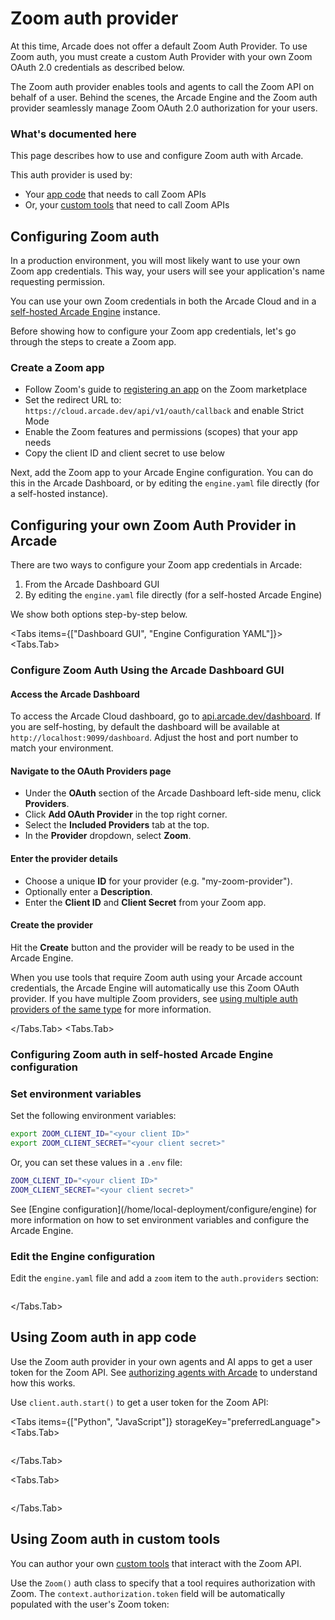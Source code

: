 
# Zoom auth provider

<Note>
  At this time, Arcade does not offer a default Zoom Auth Provider. To use Zoom
  auth, you must create a custom Auth Provider with your own Zoom OAuth 2.0
  credentials as described below.
</Note>

The Zoom auth provider enables tools and agents to call the Zoom API on behalf of a user. Behind the scenes, the Arcade Engine and the Zoom auth provider seamlessly manage Zoom OAuth 2.0 authorization for your users.

### What's documented here

This page describes how to use and configure Zoom auth with Arcade.

This auth provider is used by:

- Your [app code](#using-zoom-auth-in-app-code) that needs to call Zoom APIs
- Or, your [custom tools](#using-zoom-auth-in-custom-tools) that need to call Zoom APIs

## Configuring Zoom auth

In a production environment, you will most likely want to use your own Zoom app credentials. This way, your users will see your application's name requesting permission.

You can use your own Zoom credentials in both the Arcade Cloud and in a [self-hosted Arcade Engine](/home/local-deployment/install/local) instance.

Before showing how to configure your Zoom app credentials, let's go through the steps to create a Zoom app.

### Create a Zoom app

- Follow Zoom's guide to [registering an app](https://developers.zoom.us/docs/integrations/create/) on the Zoom marketplace
- Set the redirect URL to: `https://cloud.arcade.dev/api/v1/oauth/callback` and enable Strict Mode
- Enable the Zoom features and permissions (scopes) that your app needs
- Copy the client ID and client secret to use below

Next, add the Zoom app to your Arcade Engine configuration. You can do this in the Arcade Dashboard, or by editing the `engine.yaml` file directly (for a self-hosted instance).

## Configuring your own Zoom Auth Provider in Arcade

There are two ways to configure your Zoom app credentials in Arcade:

1. From the Arcade Dashboard GUI
2. By editing the `engine.yaml` file directly (for a self-hosted Arcade Engine)

We show both options step-by-step below.

<Tabs items={["Dashboard GUI", "Engine Configuration YAML"]}>
<Tabs.Tab>

### Configure Zoom Auth Using the Arcade Dashboard GUI

<Steps>

#### Access the Arcade Dashboard

To access the Arcade Cloud dashboard, go to [api.arcade.dev/dashboard](https://api.arcade.dev/dashboard). If you are self-hosting, by default the dashboard will be available at `http://localhost:9099/dashboard`. Adjust the host and port number to match your environment.

#### Navigate to the OAuth Providers page

- Under the **OAuth** section of the Arcade Dashboard left-side menu, click **Providers**.
- Click **Add OAuth Provider** in the top right corner.
- Select the **Included Providers** tab at the top.
- In the **Provider** dropdown, select **Zoom**.

#### Enter the provider details

- Choose a unique **ID** for your provider (e.g. "my-zoom-provider").
- Optionally enter a **Description**.
- Enter the **Client ID** and **Client Secret** from your Zoom app.

#### Create the provider

Hit the **Create** button and the provider will be ready to be used in the Arcade Engine.

</Steps>

When you use tools that require Zoom auth using your Arcade account credentials, the Arcade Engine will automatically use this Zoom OAuth provider. If you have multiple Zoom providers, see [using multiple auth providers of the same type](/home/auth-providers#using-multiple-providers-of-the-same-type) for more information.

</Tabs.Tab>
<Tabs.Tab>

### Configuring Zoom auth in self-hosted Arcade Engine configuration

<Steps>

### Set environment variables

Set the following environment variables:

```bash
export ZOOM_CLIENT_ID="<your client ID>"
export ZOOM_CLIENT_SECRET="<your client secret>"
```

Or, you can set these values in a `.env` file:

```bash
ZOOM_CLIENT_ID="<your client ID>"
ZOOM_CLIENT_SECRET="<your client secret>"
```

<Tip>
  See [Engine configuration](/home/local-deployment/configure/engine) for more information on how
  to set environment variables and configure the Arcade Engine.
</Tip>

### Edit the Engine configuration

Edit the `engine.yaml` file and add a `zoom` item to the `auth.providers` section:

```yaml file=<rootDir>/examples/code/integrations/zoom/config_provider.engine.yaml {3-9}

```

</Steps>

</Tabs.Tab>
</Tabs>

## Using Zoom auth in app code

Use the Zoom auth provider in your own agents and AI apps to get a user token for the Zoom API. See [authorizing agents with Arcade](/home/auth/how-arcade-helps) to understand how this works.

Use `client.auth.start()` to get a user token for the Zoom API:

<Tabs items={["Python", "JavaScript"]} storageKey="preferredLanguage">
<Tabs.Tab>

```python file=<rootDir>/examples/code/integrations/zoom/custom_auth.py {8-12}

```

</Tabs.Tab>

<Tabs.Tab>

```javascript file=<rootDir>/examples/code/integrations/zoom/custom_auth.js {8-10}

```

</Tabs.Tab>

</Tabs>

## Using Zoom auth in custom tools

You can author your own [custom tools](/home/build-tools/create-a-toolkit) that interact with the Zoom API.

Use the `Zoom()` auth class to specify that a tool requires authorization with Zoom. The `context.authorization.token` field will be automatically populated with the user's Zoom token:

```python file=<rootDir>/examples/code/integrations/zoom/custom_tool.py {5-6,9-13,23}

```
